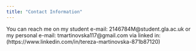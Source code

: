 ```yaml
---
title: "Contact Information"
---
```


You can reach me on 
my student e-mail:
2146784M@student.gla.ac.uk 
or my personal e-mail:
tmartinovska117@gmail.com
via linked in: (https://www.linkedin.com/in/tereza-martinovska-871b87120)

